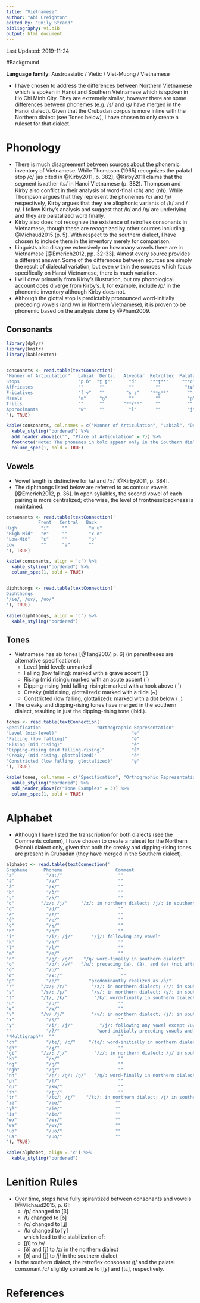 ---
title: "Vietnamese"
author: "Abi Creighton"
edited by: "Emily Strand"
bibliography: vi.bib
output: html_document
---

Last Updated: 2019-11-24

#Background

**Language family**: Austroasiatic / Vietic / Viet-Muong / Vietnamese

* I have chosen to address the differences between Northern Vietnamese which is spoken in Hanoi and Southern Vietnamese which is spoken in Ho Chi Minh City. They are extremely similar, however there are some differences between phonemes (e.g. /s/ and /ʂ/ have merged in the Hanoi dialect). Given that the Crubadan corpus is more inline with the Northern dialect (see Tones below), I have chosen to only create a ruleset for that dialect.

# Phonology

* There is much disagreement between sources about the phonemic inventory of Vietnamese. While Thompson (1965) recognizes the palatal stop /c/ [as cited in @Kirby2011, p. 382], @Kirby2011 claims that the segment is rather /tɕ/ in Hanoi Vietnamese (p. 382). Thompson and Kirby also conflict in their analysis of word-final ⟨ch⟩ and ⟨nh⟩. While Thompson argues that they represent the phonemes /c/ and /ɲ/ respectively, Kirby argues that they are allophonic variants of /k/ and /ŋ/. I follow Kirby's analysis and suggest that /k/ and /ŋ/ are underlying and they are palatalized word finally.
* Kirby also does not recognize the existence of retroflex consonants in Vietnamese, though these are recognized by other sources including @Michaud2015 (p. 5). With respect to the southern dialect, I have chosen to include them in the inventory merely for comparison.
*  Linguists also disagree extensively on how many vowels there are in Vietnamese [@Emerich2012, pp. 32-33]. Almost every source provides a different answer. Some of the differences between sources are simply the result of dialectal variation, but even within the sources which focus specifically on Hanoi Vietnamese, there is much variation.
* I will draw primarily from Kirby's illustration, but my phonological account does diverge from Kirby's. I, for example, include /p/ in the phonemic inventory although Kirby does not.
* Although the glottal stop is predictably pronounced word-initially preceding vowels (and /w/ in Northern Vietnamese), it is proven to be phonemic based on the analysis done by @Pham2009.

## Consonants

```{r echo=FALSE, message=FALSE, warning=FALSE, results = 'asis'}

library(dplyr)
library(knitr)
library(kableExtra)


consonants <- read.table(textConnection('
"Manner of Articulation"   Labial  Dental   Alveolar  Retroflex  Palatal  Velar  Glottal
Stops                      "p ɓ"  "t̪ t̪ʰ"      "ɗ"     "**ʈ**"     "**c**"  "k"     "ʔ"
Affricates                 ""      ""         ""        ""         "tɕ"    ""      ""
Fricatives                 "f v"   ""        "s z"    "**ʂ**"       ""    "x ɣ"    "h"
Nasals                     "m"     "n̪"        ""        ""          "ɲ"    "ŋ"     ""
Trills                     ""      ""       "**r**"     ""          ""     ""      ""
Approximants               "w"     ""         "l"       ""          "j"    ""      ""
'), TRUE)

kable(consonants, col.names = c("Manner of Articulation", "Labial", "Dental", "Alveolar", "Retroflex", "Palatal", "Velar", "Glottal"), align = 'c') %>%
  kable_styling("bordered") %>%
  add_header_above(c("", "Place of Articulation" = 7)) %>%
  footnote("Note: The phonemes in bold appear only in the Southern dialect. Where phonemes share a cell those on the left are voiceless and those on the right are voiced. The labial stop on the right is an implosive.", general_title = "") %>%
  column_spec(1, bold = TRUE)
```

## Vowels

* Vowel length is distinctive for /a/ and /ɤ/ [@Kirby2011, p. 384].
* The diphthongs listed below are referred to as contour vowels [@Emerich2012, p. 36]. In open syllables, the second vowel of each pairing is more centralized; otherwise, the level of frontness/backness is maintained.

```{r echo=FALSE, message=FALSE, warning=FALSE, results = 'asis'}
consonants <- read.table(textConnection('
            Front   Central   Back
High         "i"     ""        "ɯ u"
"High-Mid"   "e"     ""        "ɤ o"
"Low-Mid"    "ɛ"     ""        "ɔ"
Low          ""      "a"       ""
'), TRUE)

kable(consonants, align = 'c') %>%
  kable_styling("bordered") %>%
  column_spec(1, bold = TRUE)


diphthongs <- read.table(textConnection('
Diphthongs
"/ie/, /ɯɤ/, /uo/"
'), TRUE)

kable(diphthongs, align = 'c') %>%
  kable_styling("bordered")
```

## Tones

* Vietnamese has six tones [@Tang2007, p. 6] (in parentheses are alternative specifications):
    - Level (mid level): unmarked
    - Falling (low falling): marked with a grave accent (\`)
    - Rising (mid rising): marked with an acute accent (´)
    - Dipping-rising (mid falling-rising): marked with a hook above (  ̉ )
    - Creaky (mid rising, glottalized): marked with a tilde (~)
    - Constricted (low falling, glottalized): marked with a dot below (  ̣ )
* The creaky and dipping-rising tones have merged in the southern dialect, resulting in just the dipping-rising tone (ibid.).

```{r echo=FALSE, message=FALSE, warning=FALSE, results = 'asis'}
tones <- read.table(textConnection('
Specification                     "Orthographic Representation"           "IPA Transcription"
"Level (mid-level)"                            "e"                             "ɛ ˧"            
"Falling (low falling)"                        "è"                             "ɛ ˨˩"
"Rising (mid rising)"                          "é"                             "ɛ ˧˥"
"Dipping-rising (mid falling-rising)"          "ẻ"                             "ɛ ˧˩˧"
"Creaky (mid rising, glottalized)"             "ẽ"                             "ɛ ˧˥ˀ"
"Constricted (low falling, glottalized)"       "ẹ"                             "ɛ ˨˩ˀ"
'), TRUE)

kable(tones, col.names = c("Specification", "Orthographic Representation", "Chosen IPA Transcription"), align = 'c') %>%
  kable_styling("bordered") %>%
  add_header_above(c("Tone Examples" = 3)) %>%
  column_spec(1, bold = TRUE)
```

# Alphabet

* Although I have listed the transcription for both dialects (see the Comments column), I have chosen to create a ruleset for the Northern (Hanoi) dialect only, given that both the creaky and dipping-rising tones are present in Crubadan (they have merged in the Southern dialect).

```{r echo=FALSE, message=FALSE, warning=FALSE, results = 'asis'}

alphabet <- read.table(textConnection('
Grapheme      Phoneme                    Comment
"a"            "/aː/"                     ""
"ă"            "/a/"                      ""
"â"            "/ɤ/"                      ""
"b"            "/ɓ/"                      ""
"c"            "/k/"                      ""
"d"          "/z/; /j/"     "/z/: in northern dialect; /j/: in southern dialect"
"đ"            "/ɗ/"                      ""
"e"            "/ɛ/"                      ""
"ê"            "/e/"                      ""
"g"            "/ɣ/"                      ""
"h"            "/h/"                      ""
"i"            "/i/; /j/"       "/j/: following any vowel"
"k"            "/k/"                      ""
"l"            "/l/"                      ""
"m"            "/m/"                      ""
"n"            "/n̪/; /ŋ/"    "/ŋ/ word-finally in southern dialect"
"o"            "/ɔ/; /w/"   "/w/: preceding ⟨a⟩, ⟨ă⟩, and ⟨e⟩ (not after ⟨q⟩); /w/ following ⟨a⟩ and ⟨e⟩"
"ô"            "/o/"                      ""
"ơ"            "/ɤː/"                      ""
"p"            "/p/"           "predominantly realized as /ɓ/"
"r"          "/z/; /r/"         "/z/: in northern dialect; /r/: in southern dialect"
"s"          "/s/; /ʂ/"         "/s/: in northern dialect; /ʂ/: in southern dialect"
"t"          "/t̪/, /k/"          "/k/: word-finally in southern dialect"
"u"            "/u/"                      ""
"ư"            "/ɯ/"                      ""
"v"          "/v/ /j/"          "/v/: in northern dialect; /j/: in southern dialect"
"x"            "/s/"                      ""
"y"            "/i/; /j/"          "/j/: following any vowel except /u/"
""             "/ʔ/"              "word-initially preceding vowels and /w/ in northern dialect; word-initially preceding vowels in southern dialect"
**Multigraph**  ""                        ""
"ch"           "/tɕ/; /c/"     "/tɕ/: word-initially in northern dialect; /c/: word-initially in southern dialect; /k/: word-finally in northern dialect; /t/ word-finally in southern dialect."
"gh"           "/ɣ/"                      ""
"gi"         "/z/; /j/"          "/z/: in northern dialect; /j/ in southern dialect"
"kh"           "/x/"                      ""
"ng"           "/ŋ/"                      ""
"ngh"          "/ŋ/"                      ""         
"nh"           "/ɲ/; /ŋ/; /n̪/"   "/ŋ/: word-finally in northern dialect; /n̪/ word-finally in southern dialect"
"ph"           "/f/"                      ""
"qu"           "/kw/"                     ""
"th"           "/t̪ʰ/"                     ""
"tr"           "/tɕ/; /ʈ/"    "/tɕ/: in northern dialect; /ʈ/ in southern dialect"
"iȇ"           "/ie/"                    ""          
"yȇ"           "/ie/"                    ""
"ia"           "/ie/"                    ""
"ươ"           "/ɯɤ/"                    ""
"ưa"           "/ɯɤ/"                    ""
"uȏ"           "/uo/"                    ""
"ua"           "/uo/"                    ""
'), TRUE)

kable(alphabet, align = 'c') %>%
  kable_styling("bordered")
```

# Lenition Rules

* Over time, stops have fully spirantized between consonants and vowels [@Michaud2015, p. 6]:
    - /p/ changed to [β]
    - /t/ changed to [ð]
    - /c/ changed to [ʝ]
    - /k/ changed to [ɣ]  
which lead to the stabilization of:
    - [β] to /v/
    - [ð] and [ʝ] to /z/ in the northern dialect
    - [ð] and [ʝ] to /j/ in the southern dialect
* In the southern dialect, the retroflex consonant /ʈ/ and the palatal consonant /c/ slightly spirantize to [ʈʂ] and [tɕ], respectively.

# References
